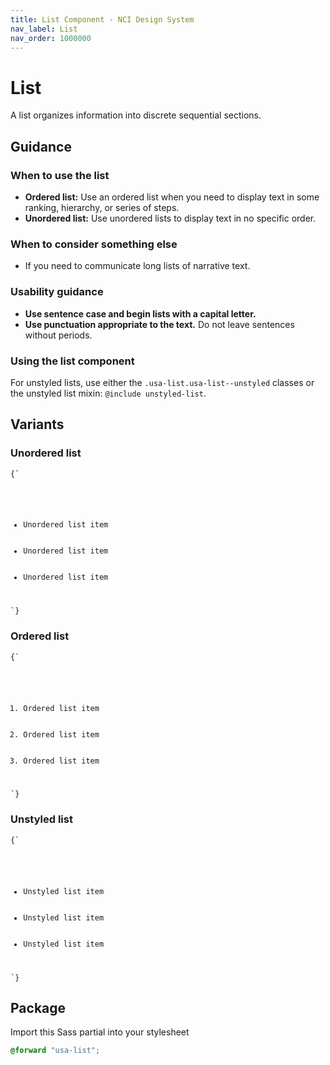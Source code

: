 ```yaml
---
title: List Component - NCI Design System
nav_label: List
nav_order: 1000000
---
```



# List

A list organizes information into discrete sequential sections.

## Guidance

### When to use the list

- **Ordered list:** Use an ordered list when you need to display text in some ranking, hierarchy, or series of steps.
- **Unordered list:** Use unordered lists to display text in no specific order.

### When to consider something else

- If you need to communicate long lists of narrative text.

### Usability guidance

- **Use sentence case and begin lists with a capital letter.**
- **Use punctuation appropriate to the text.** Do not leave sentences without periods.

### Using the list component

For unstyled lists, use either the `.usa-list.usa-list--unstyled` classes or the unstyled list mixin: `@include unstyled-list`.

## Variants

### Unordered list

<Tabs label="code">

<TabItem displayText="HTML" id="unordered">

<Code className="html">{`
<ul class="usa-list">
  <li>Unordered list item</li>
  <li>Unordered list item</li>
  <li>Unordered list item</li>
</ul>
`}</Code>

</TabItem>
</Tabs>

### Ordered list

<Tabs label="code">

<TabItem displayText="HTML" id="ordered">

<Code className="html">{`
<ol class="usa-list">
  <li>Ordered list item</li>
  <li>Ordered list item</li>
  <li>Ordered list item</li>
</ol>
`}</Code>

</TabItem>

</Tabs>

### Unstyled list

<Tabs label="code">

<TabItem displayText="HTML" id="unstyled">

<Code className="html">{`
<ul class="usa-list usa-list--unstyled">
  <li>Unstyled list item</li>
  <li>Unstyled list item</li>
  <li>Unstyled list item</li>
</ul>
`}</Code>

</TabItem>

</Tabs>

## Package

Import this Sass partial into your stylesheet

```scss nopreview
@forward "usa-list";
```
